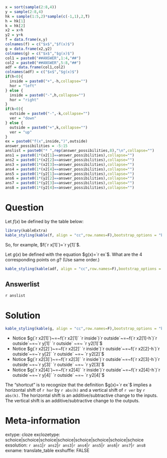 ```r
x = sort(sample(2:8,4))
y = sample(2:8,4)
hk = sample(1:5,2)*sample(c(-1,1),2,T)
h = hk[1]
k = hk[2]
x2 = x+h
y2 = y+k
f = data.frame(x,y)
colnames(f) = c("$x$","$f(x)$")
g = data.frame(x2,y2)
colnames(g) = c("$x$","$g(x)$")
col1 = paste0("##ANSWER",1:4,"##")
col2 = paste0("##ANSWER",5:8,"##")
adf = data.frame(col1,col2)
colnames(adf) = c("$x$","$g(x)$")
if(h<0){
  inside = paste0("+",-h,collapse="")
  hor = "left"
} else {
  inside = paste0("-",h,collapse="")
  hor = "right"
}
if(k<0){
  outside = paste0("-",-k,collapse="")
  ver = "down"
} else {
  outside = paste0("+",k,collapse="")
  ver = "up"
}
ex = paste0("f(x",inside,")",outside)
answer_possibilities = -5:15
anslist = paste0("* ",rep(answer_possibilities,8),"\n",collapse="")
ans1 = paste0(1*(x2[1]==answer_possibilities),collapse="")
ans2 = paste0(1*(x2[2]==answer_possibilities),collapse="")
ans3 = paste0(1*(x2[3]==answer_possibilities),collapse="")
ans4 = paste0(1*(x2[4]==answer_possibilities),collapse="")
ans5 = paste0(1*(y2[1]==answer_possibilities),collapse="")
ans6 = paste0(1*(y2[2]==answer_possibilities),collapse="")
ans7 = paste0(1*(y2[3]==answer_possibilities),collapse="")
ans8 = paste0(1*(y2[4]==answer_possibilities),collapse="")
```

Question
========

Let $f(x)$ be defined by the table below:

```r
library(kableExtra)
kable_styling(kable(f, align = "cc",row.names=F),bootstrap_options = "bordered",full_width = F)
```

So, for example, $f(`r x[1]`)=`r y[1]`$.


Let $g(x)$ be defined with the equation $g(x)=`r ex`$. What are the 4 corresponding points on $g$? (Use same order.)

```r
kable_styling(kable(adf, align = "cc",row.names=F),bootstrap_options = "bordered",full_width = F)
```





Answerlist
--------
`r anslist`


Solution
========

```r
kable_styling(kable(g, align = "cc",row.names=F),bootstrap_options = "bordered",full_width = F)
```

* Notice $g(`r x2[1]`)~=~f(`r x2[1]` `r inside`)`r outside`~=~f(`r x2[1]-h`)`r outside`~=~`r y[1]` `r outside` ~=~ `r y2[1]`$
* Notice $g(`r x2[2]`)~=~f(`r x2[2]` `r inside`)`r outside`~=~f(`r x2[2]-h`)`r outside`~=~`r y[2]` `r outside` ~=~ `r y2[2]`$
* Notice $g(`r x2[3]`)~=~f(`r x2[3]` `r inside`)`r outside`~=~f(`r x2[3]-h`)`r outside`~=~`r y[3]` `r outside` ~=~ `r y2[3]`$
* Notice $g(`r x2[4]`)~=~f(`r x2[4]` `r inside`)`r outside`~=~f(`r x2[4]-h`)`r outside`~=~`r y[4]` `r outside` ~=~ `r y2[4]`$

The "shortcut" is to recognize that the definition $g(x)=`r ex`$ implies a horizontal shift of `r hor` by `r abs(h)` and a vertical shift of `r ver` by `r abs(k)`. The horizontal shift is an additive/subtractive change to the inputs. The vertical shift is an additive/subtractive change to the outputs.

Meta-information
============
extype: cloze
exclozetype: schoice|schoice|schoice|schoice|schoice|schoice|schoice|schoice
exsolution: `r ans1`|`r ans2`|`r ans3`|`r ans4`|`r ans5`|`r ans6`|`r ans7`|`r ans8`
exname: translate_table
exshuffle: FALSE